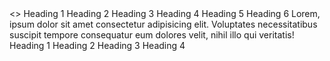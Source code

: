 
<Meta title="Components/Typography" />


<Preview>
  <Story name="all variants">
    <>
      <Typography variant="h1">Heading 1</Typography>
      <Typography variant="h2">Heading 2</Typography>
      <Typography variant="h3">Heading 3</Typography>
      <Typography variant="h4">Heading 4</Typography>
      <Typography variant="h5">Heading 5</Typography>
      <Typography variant="h6">Heading 6</Typography>
      <Typography variant="p">
        Lorem, ipsum dolor sit amet consectetur adipisicing elit. Voluptates necessitatibus suscipit tempore consequatur eum dolores velit, nihil illo qui veritatis!
      </Typography>
    </>
  </Story>
</Preview>

<Preview>
  <Story name="heading 1">
    <Typography variant="h1">Heading 1</Typography>
  </Story>
</Preview>

<Preview>
  <Story name="heading 2">
    <Typography variant="h2">Heading 2</Typography>
  </Story>
</Preview>

<Preview>
  <Story name="heading 3">
    <Typography variant="h3">Heading 3</Typography>
  </Story>
</Preview>

<Preview>
  <Story name="heading 4">
    <Typography variant="h4">Heading 4</Typography>
  </Story>
</Preview>
